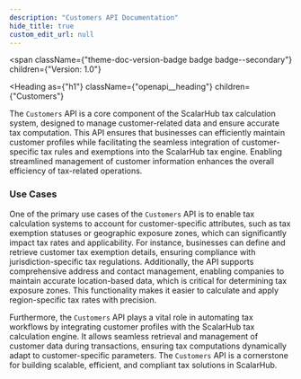 ```yaml
---
description: "Customers API Documentation"
hide_title: true
custom_edit_url: null
---
```



<span
  className={"theme-doc-version-badge badge badge--secondary"}
  children={"Version: 1.0"}
>
</span>

<Heading
  as={"h1"}
  className={"openapi__heading"}
  children={"Customers"}
>
</Heading>

The `Customers` API is a core component of the ScalarHub tax calculation system, designed to manage customer-related data and ensure accurate tax computation. This API ensures that businesses can efficiently maintain customer profiles while facilitating the seamless integration of customer-specific tax rules and exemptions into the ScalarHub tax engine. Enabling streamlined management of customer information enhances the overall efficiency of tax-related operations.

### Use Cases
One of the primary use cases of the `Customers` API is to enable tax calculation systems to account for customer-specific attributes, such as tax exemption statuses or geographic exposure zones, which can significantly impact tax rates and applicability. For instance, businesses can define and retrieve customer tax exemption details, ensuring compliance with jurisdiction-specific tax regulations. Additionally, the API supports comprehensive address and contact management, enabling companies to maintain accurate location-based data, which is critical for determining tax exposure zones. This functionality makes it easier to calculate and apply region-specific tax rates with precision.

Furthermore, the `Customers` API plays a vital role in automating tax workflows by integrating customer profiles with the ScalarHub tax calculation engine. It allows seamless retrieval and management of customer data during transactions, ensuring tax computations dynamically adapt to customer-specific parameters. The `Customers` API is a cornerstone for building scalable, efficient, and compliant tax solutions in ScalarHub.




